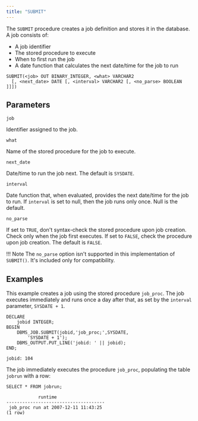 ```yaml
---
title: "SUBMIT"
---
```


The `SUBMIT` procedure creates a job definition and stores it in the database. A job consists of:
-  A job identifier
-  The stored procedure to execute
-  When to first run the job
-  A date function that calculates the next date/time for the job to run

```text
SUBMIT(<job> OUT BINARY_INTEGER, <what> VARCHAR2
  [, <next_date> DATE [, <interval> VARCHAR2 [, <no_parse> BOOLEAN ]]])
```

## Parameters

`job`

 Identifier assigned to the job.

`what`

 Name of the stored procedure for the job to execute.

`next_date`

 Date/time to run the job next. The default is `SYSDATE`.

`interval`

 Date function that, when evaluated, provides the next date/time for the job to run. If `interval` is set to null, then the job runs only once. Null is the default.

`no_parse`

 If set to `TRUE`, don't syntax-check the stored procedure upon job creation. Check only when the job first executes. If set to `FALSE`, check the procedure upon job creation. The default is `FALSE`.

!!! Note 
    The `no_parse` option isn't supported in this implementation of `SUBMIT()`. It's included only for compatibility.

## Examples

This example creates a job using the stored procedure `job_proc`. The job executes immediately and runs once a day after that, as set by the `interval` parameter, `SYSDATE + 1`.

```text
DECLARE
    jobid INTEGER;
BEGIN
    DBMS_JOB.SUBMIT(jobid,'job_proc;',SYSDATE,
        'SYSDATE + 1');
    DBMS_OUTPUT.PUT_LINE('jobid: ' || jobid);
END;

jobid: 104
```

The job immediately executes the procedure `job_proc`, populating the table `jobrun` with a row:

```text
SELECT * FROM jobrun;

            runtime
-------------------------------------
 job_proc run at 2007-12-11 11:43:25
(1 row)
```
